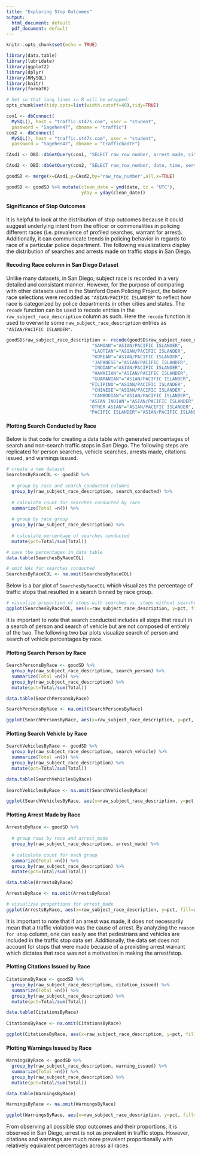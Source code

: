 ```yaml
---
title: "Exploring Stop Outcomes"
output:
  html_document: default
  pdf_document: default
---
```


```r
knitr::opts_chunk$set(echo = TRUE)
```


```r
library(data.table)
library(lubridate)
library(ggplot2)
library(dplyr)
library(RMySQL)
library(knitr)
library(formatR)

# Set so that long lines in R will be wrapped:
opts_chunk$set(tidy.opts=list(width.cutoff=40),tidy=TRUE)
```

```r
con1 <- dbConnect(
  MySQL(), host = "traffic.st47s.com", user = "student",
  password = "Sagehen47", dbname = "traffic")
con2 <- dbConnect(
  MySQL(), host = "traffic.st47s.com", user = "student", 
  password = "Sagehen47", dbname = "trafficbadTF")
```

```r
CAsd1 <- DBI::dbGetQuery(con1, "SELECT raw_row_number, arrest_made, citation_issued, warning_issued, search_conducted, search_person, search_vehicle FROM CAsandiego")

CAsd2 <- DBI::dbGetQuery(con2, "SELECT raw_row_number, date, time, service_area, subject_age, subject_race, subject_sex, type, outcome, reason_for_stop, raw_action_taken, raw_subject_race_description FROM CAsandiego")

goodSD <- merge(x=CAsd1,y=CAsd2,by="raw_row_number",all.x=TRUE)

goodSD <- goodSD %>% mutate(clean_date = ymd(date, tz = "UTC"),
                            yday = yday(clean_date))
```

#### Significance of Stop Outcomes

It is helpful to look at the distribution of stop outcomes because it could suggest underlying intent from the officer or commonalities in policing different races (i.e. prevalence of profiled searches, warrant for arrest). Additionally, it can communicate trends in policing behavior in regards to race of a particular police department. The following visualizations display the distribution of searches and arrests made on traffic stops in San Diego. 

#### Recoding Race column in San Diego Dataset

Unlike many datasets, in San Diego, subject race is recorded in a very detailed and consistant manner. However, for the purpose of comparing with other datasets used in the Stanford Open Policing Project, the below race selections were recodded as `"ASIAN/PACIFIC ISLANDER"` to reflect how race is categorized by police departments in other cities and states. The `recode` function can be used to recode entries in the `raw_subject_race_description` column as such. Here the `recode` function is used to overwrite some `raw_subject_race_description` entries as `"ASIAN/PACIFIC ISLANDER"`.

```r
goodSD$raw_subject_race_description <- recode(goodSD$raw_subject_race_description, "VIETNAMESE"="ASIAN/PACIFIC ISLANDER", 
                                "SAMOAN"="ASIAN/PACIFIC ISLANDER", 
                                "LAOTIAN"="ASIAN/PACIFIC ISLANDER",
                                "KOREAN"="ASIAN/PACIFIC ISLANDER",
                                "JAPANESE"="ASIAN/PACIFIC ISLANDER",
                                "INDIAN"="ASIAN/PACIFIC ISLANDER",
                                "HAWAIIAN"="ASIAN/PACIFIC ISLANDER", 
                                "GUAMANIAN"="ASIAN/PACIFIC ISLANDER",
                               "FILIPINO"="ASIAN/PACIFIC ISLANDER",
                                "CHINESE"="ASIAN/PACIFIC ISLANDER",
                                "CAMBODIAN"="ASIAN/PACIFIC ISLANDER",
                               "ASIAN INDIAN"="ASIAN/PACIFIC ISLANDER",
                               "OTHER ASIAN"="ASIAN/PACIFIC ISLANDER",
                               "PACIFIC ISLANDER"="ASIAN/PACIFIC ISLANDER")
```

#### Plotting Search Conducted by Race

Below is that code for creating a data table with generated percentages of search and non-search traffic stops in San Diego. The following steps are replicated for person searches, vehicle searches, arrests made, citations issued, and warnings issued.

```r
# create a new dataset
SearchesByRaceCOL <- goodSD %>% 
  
  # group by race and search_conducted columns
  group_by(raw_subject_race_description, search_conducted) %>%
  
  # calculate count for searches conducted by race
  summarize(Total =n()) %>% 
  
  # group by race group
  group_by(raw_subject_race_description) %>% 
  
  # calculate percentage of searches conducted
  mutate(pct=Total/sum(Total))

# save the percentages in data table
data.table(SearchesByRaceCOL)

# omit NAs for searches conducted
SearchesByRaceCOL <- na.omit(SearchesByRaceCOL) 
```

Below is a bar plot of `SearchesByRaceCOL` which visualizes the percentage of traffic stops that resulted in a search binned by race group.

```r
# visualize proportion of stops with searches vs. stops without searches
ggplot(SearchesByRaceCOL, aes(x=raw_subject_race_description, y=pct, fill=search_conducted))+ geom_col() + coord_flip() + ggtitle("Search Conducted by Race") + xlab("Race") + ylab("Percentage") + labs(fill = "Search Conducted")
```

It is important to note that search conducted includes all stops that result in a search of person and search of vehicle but are not composed of entirely of the two. The following two bar plots visualize search of person and search of vehicle percentages by race.


#### Plotting Search Person by Race
```r
SearchPersonsByRace <- goodSD %>% 
  group_by(raw_subject_race_description, search_person) %>%
  summarize(Total =n()) %>% 
  group_by(raw_subject_race_description) %>% 
  mutate(pct=Total/sum(Total))

data.table(SearchPersonsByRace)

SearchPersonsByRace <- na.omit(SearchPersonsByRace)
```

```r
ggplot(SearchPersonsByRace, aes(x=raw_subject_race_description, y=pct, fill=search_person)) + geom_col() + coord_flip() + ggtitle("Search Persons by Race") + xlab("Race") + ylab("Percentage") + labs(fill = "Search Person")
```

#### Plotting Search Vehicle by Race
```r
SearchVehiclesByRace <- goodSD %>% 
  group_by(raw_subject_race_description, search_vehicle) %>%
  summarize(Total =n()) %>% 
  group_by(raw_subject_race_description) %>% 
  mutate(pct=Total/sum(Total))

data.table(SearchVehiclesByRace)
  
SearchVehiclesByRace <- na.omit(SearchVehiclesByRace)
```
```r
ggplot(SearchVehiclesByRace, aes(x=raw_subject_race_description, y=pct, fill=search_vehicle)) + geom_col() + coord_flip() + ggtitle("Search Vehicles by Race") + xlab("Race") + ylab("Percentage") + labs(fill = "Search Vehicle")
```

#### Plotting Arrest Made by Race
```r
ArrestsByRace <- goodSD %>% 
  
  # group rows by race and arrest_made
  group_by(raw_subject_race_description, arrest_made) %>% 
  
  # calculate count for each group
  summarize(Total =n()) %>% 
  group_by(raw_subject_race_description) %>% 
  mutate(pct=Total/sum(Total))

data.table(ArrestsByRace)

ArrestsByRace <- na.omit(ArrestsByRace)
```
```r
# visualizae proportions for arrest_made
ggplot(ArrestsByRace, aes(x=raw_subject_race_description, y=pct, fill=arrest_made))+ geom_col() + coord_flip() + ggtitle("Arrests Made by Race") + xlab("Race") + ylab("Percentage") + labs(fill = "Arrest Made")
```

It is important to note that if an arrest was made, it does not necessarily mean that a traffic violation was the cause of arrest. By analyzing the `reason for stop` column, one can easily see that pedestrians and vehicles are included in the traffic stop data set. Additionally, the data set does not account for stops that were made because of a prexisting arrest warrant which dictates that race was not a motivation in making the arrest/stop.


#### Plotting Citations Issued by Race
```r
CitationsByRace <- goodSD %>% 
  group_by(raw_subject_race_description, citation_issued) %>%
  summarize(Total =n()) %>% 
  group_by(raw_subject_race_description) %>% 
  mutate(pct=Total/sum(Total))

data.table(CitationsByRace)
  
CitationsByRace <- na.omit(CitationsByRace)
```
```r
  
ggplot(CitationsByRace, aes(x=raw_subject_race_description, y=pct, fill=citation_issued)) + geom_col() + coord_flip() + ggtitle("Citations Issued by Race") + xlab("Race") + ylab("Percentage") + labs(fill = "Citations Issued")
```

#### Plotting Warnings Issued by Race
```r
WarningsByRace <- goodSD %>% 
  group_by(raw_subject_race_description, warning_issued) %>%
  summarize(Total =n()) %>% 
  group_by(raw_subject_race_description) %>% 
  mutate(pct=Total/sum(Total))

data.table(WarningsByRace)

WarningsByRace <- na.omit(WarningsByRace)
```
```r
ggplot(WarningsByRace, aes(x=raw_subject_race_description, y=pct, fill=warning_issued)) + geom_col() + coord_flip() + ggtitle("Warnings Issued by Race") + xlab("Race") + ylab("Percentage") + labs(fill = "Warnings Issued")
```

From observing all possible stop outcomes and their proportions, it is observed in San Diego, arrest is not as prevalent in traffic stops. However, citations and warnings are much more prevalent proportionally with relatively equivalent percentages across all races.
